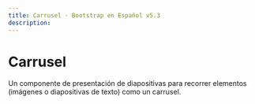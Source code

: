 ```yaml
---
title: Carrusel · Bootstrap en Español v5.3
description: 
---
```

# Carrusel

Un componente de presentación de diapositivas para recorrer elementos (imágenes o diapositivas de texto) como un carrusel.